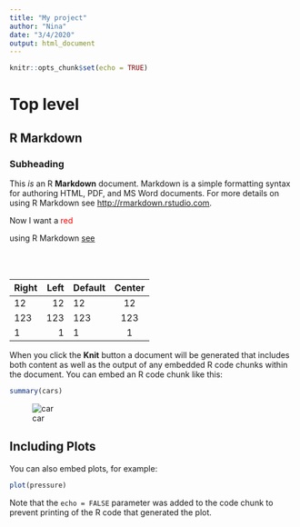```yaml
---
title: "My project"
author: "Nina"
date: "3/4/2020"
output: html_document
---
```


```r
knitr::opts_chunk$set(echo = TRUE)
```

# Top level
## R Markdown
### Subheading

This *is* an R **Markdown** document. Markdown is a simple formatting syntax for authoring HTML, PDF, and MS Word documents. For more details on using R Markdown see <http://rmarkdown.rstudio.com>.

Now I want a <span style="color: red;">red</span>

using R Markdown [see](http://rmarkdown.rstudio.com)

<br>
<br>

| Right | Left | Default | Center |
|:------|-----:|-----|:------:|
| 12 | 12 | 12 | 12 |
| 123 | 123 | 123 | 123 |
| 1 | 1 | 1 | 1 | 




When you click the **Knit** button a document will be generated that includes both content as well as the output of any embedded R code chunks within the document. You can embed an R code chunk like this:

```r
summary(cars)
```

![car](/Users/nt246/github/NTRES6940-data-science/img/car.jpg)

## Including Plots

You can also embed plots, for example:

```r
plot(pressure)
```

Note that the `echo = FALSE` parameter was added to the code chunk to prevent printing of the R code that generated the plot.
